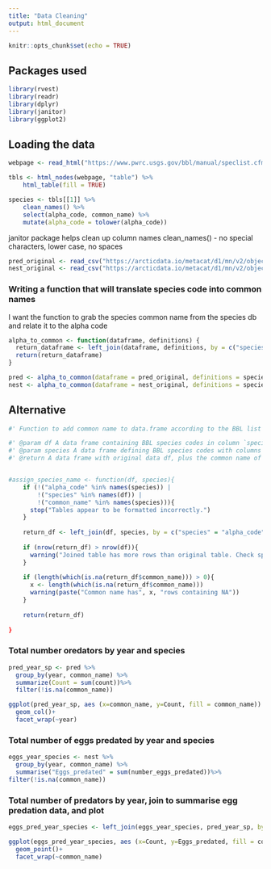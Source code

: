```yaml
---
title: "Data Cleaning"
output: html_document
---
```


```r
knitr::opts_chunk$set(echo = TRUE)
```

## Packages used 
```r
library(rvest)
library(readr)
library(dplyr)
library(janitor)
library(ggplot2)
```

## Loading the data
```r
webpage <- read_html("https://www.pwrc.usgs.gov/bbl/manual/speclist.cfm")

tbls <- html_nodes(webpage, "table") %>% 
    html_table(fill = TRUE)

species <- tbls[[1]] %>% 
    clean_names() %>% 
    select(alpha_code, common_name) %>% 
    mutate(alpha_code = tolower(alpha_code))
```

janitor package helps clean up column names 
clean_names() - no special characters, lower case, no spaces 

```r
pred_original <- read_csv("https://arcticdata.io/metacat/d1/mn/v2/object/urn%3Auuid%3A9ffec04c-7e2d-41dd-9e88-b6c2e8c4375e")
nest_original <- read_csv("https://arcticdata.io/metacat/d1/mn/v2/object/urn%3Auuid%3A982bd2fc-4edf-4da7-96ef-0d11b853102d")
```

### Writing a function that will translate species code into common names
I want the function to grab the species common name from the species db and relate it to the alpha code 
```r
alpha_to_common <- function(dataframe, definitions) {
  return_dataframe <- left_join(dataframe, definitions, by = c("species" = "alpha_code"))
  return(return_dataframe)
}

pred <- alpha_to_common(dataframe = pred_original, definitions = species)
nest <- alpha_to_common(dataframe = nest_original, definitions = species)
```
## Alternative 

```r
#' Function to add common name to data.frame according to the BBL list of species codes

#' @param df A data frame containing BBL species codes in column `species`
#' @param species A data frame defining BBL species codes with columns `alpha_code` and `common_name`
#' @return A data frame with original data df, plus the common name of species


#assign_species_name <- function(df, species){
    if (!("alpha_code" %in% names(species)) |
        !("species" %in% names(df)) |
        !("common_name" %in% names(species))){
      stop("Tables appear to be formatted incorrectly.")
    }  
  
    return_df <- left_join(df, species, by = c("species" = "alpha_code"))
    
    if (nrow(return_df) > nrow(df)){
      warning("Joined table has more rows than original table. Check species table for duplicated code values.")
    }
    
    if (length(which(is.na(return_df$common_name))) > 0){
      x <- length(which(is.na(return_df$common_name)))
      warning(paste("Common name has", x, "rows containing NA"))
    }
    
    return(return_df)
        
}

```

### Total number oredators by year and species
```r
pred_year_sp <- pred %>%
  group_by(year, common_name) %>%
  summarize(Count = sum(count))%>%
  filter(!is.na(common_name))

ggplot(pred_year_sp, aes (x=common_name, y=Count, fill = common_name)) +
  geom_col()+
  facet_wrap(~year)
```
### Total number of eggs predated by year and species

```r
eggs_year_species <- nest %>%
  group_by(year, common_name) %>%
  summarise("Eggs_predated" = sum(number_eggs_predated))%>%
filter(!is.na(common_name))
```
### Total number of predators by year, join to summarise egg predation data, and plot 

```r
eggs_pred_year_species <- left_join(eggs_year_species, pred_year_sp, by = "year")

ggplot(eggs_pred_year_species, aes (x=Count, y=Eggs_predated, fill = common_name)) +
  geom_point()+
  facet_wrap(~common_name)
```

